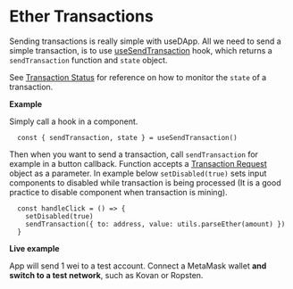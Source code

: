 # Ether Transactions

Sending transactions is really simple with useDApp. All we need to send a simple transaction,
is to use [useSendTransaction](/docs/API%20Reference/Hooks#usesendtransaction) hook, which returns a ``sendTransaction`` function and ``state`` object.

See [Transaction Status](./03-Transaction%20Status.mdx) for reference on how to monitor the `state` of a transaction.

**Example**

Simply call a hook in a component.

```tsx
  const { sendTransaction, state } = useSendTransaction()
```

Then when you want to send a transaction, call ``sendTransaction`` for example in a button callback.
Function accepts a [Transaction Request](https://docs.ethers.io/v5/api/providers/types/#providers-TransactionRequest) object as a parameter.
In example below ``setDisabled(true)`` sets input components to disabled while transaction is being processed (It is a good practice to disable component when transaction is mining).

```tsx
  const handleClick = () => {
    setDisabled(true)
    sendTransaction({ to: address, value: utils.parseEther(amount) })
  }
```

**Live example**

App will send 1 wei to a test account.
Connect a MetaMask wallet **and switch to a test network**, such as Kovan or Ropsten.


<ExampleContainer example={Transaction}/>
